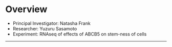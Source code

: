 # Overview

- Principal Investigator: Natasha Frank
- Researcher: Yuzuru Sasamoto 
- Experiment: RNAseq of effects of ABCB5 on stem-ness of cells



* * *
